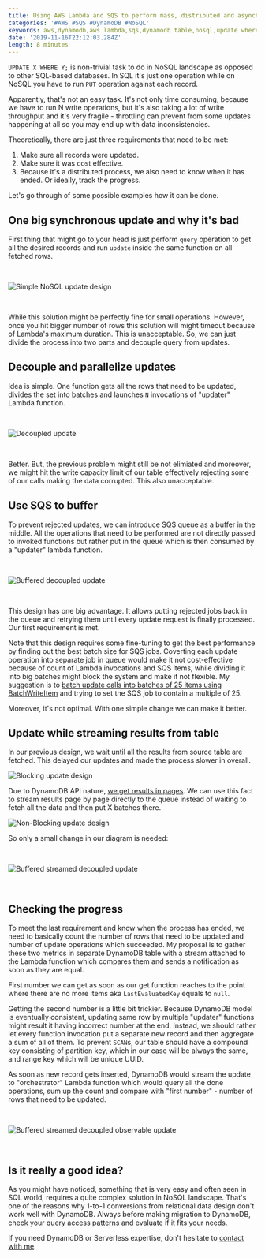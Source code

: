 ```yaml
---
title: Using AWS Lambda and SQS to perform mass, distributed and asynchronous updates on DynamoDB Tables
categories: '#AWS #SQS #DynamoDB #NoSQL'
keywords: aws,dynamodb,aws lambda,sqs,dynamodb table,nosql,update where nosql,update where dynamodb,mass update dynamodb,cloud
date: '2019-11-16T22:12:03.284Z'
length: 8 minutes
---
```


`UPDATE X WHERE Y;` is non-trivial task to do in NoSQL landscape as opposed to other SQL-based databases. In SQL it's just one operation while on NoSQL you have to run `PUT` operation against each record.

Apparently, that's not an easy task. It's not only time consuming, because we have to run N write operations, but it's also taking a lot of write throughput and it's very fragile - throttling can prevent from some updates happening at all so you may end up with data inconsistencies.

Theoretically, there are just three requirements that need to be met:

1. Make sure all records were updated.
2. Make sure it was cost effective.
3. Because it's a distributed process, we also need to know when it has ended. Or ideally, track the progress.

Let's go through of some possible examples how it can be done.

## One big synchronous update and why it's bad

First thing that might go to your head is just perform `query` operation to get all the desired records and run `update` inside the same function on all fetched rows.

<br />

![Simple NoSQL update design](./1.png 'Simple NoSQL update design')

<br />

While this solution might be perfectly fine for small operations. However, once you hit bigger number of rows this solution will might timeout because of Lambda's maximum duration. This is unacceptable. So, we can just divide the process into two parts and decouple query from updates.

## Decouple and parallelize updates

Idea is simple. One function gets all the rows that need to be updated, divides the set into batches and launches `N` invocations of "updater" Lambda function.

<br />

![Decoupled update](./2.png 'Decoupled update')

<br />

Better. But, the previous problem might still be not elimiated and moreover, we might hit the write capacity limit of our table effectively rejecting some of our calls making the data corrupted. This also unacceptable.

## Use SQS to buffer

To prevent rejected updates, we can introduce SQS queue as a buffer in the middle. All the operations that need to be performed are not directly passed to invoked functions but rather put in the queue which is then consumed by a "updater" lambda function.

<br />

![Buffered decoupled update](./3.png 'Buffered decoupled update')

<br />

This design has one big advantage. It allows putting rejected jobs back in the queue and retrying them until every update request is finally processed. Our first requirement is met.

Note that this design requires some fine-tuning to get the best performance by finding out the best batch size for SQS jobs. Coverting each update operation into separate job in queue would make it not cost-effective because of count of Lambda invocations and SQS items, while dividing it into big batches might block the system and make it not flexible. My suggestion is to [batch update calls into batches of 25 items using BatchWriteItem](https://docs.aws.amazon.com/amazondynamodb/latest/APIReference/API_BatchWriteItem.html) and trying to set the SQS job to contain a multiple of 25.

Moreover, it's not optimal. With one simple change we can make it better.

## Update while streaming results from table

In our previous design, we wait until all the results from source table are fetched. This delayed our updates and made the process slower in overall.

![Blocking update design](./timeline_1.png 'Blocking update design')

Due to DynamoDB API nature, [we get results in pages](https://docs.aws.amazon.com/amazondynamodb/latest/developerguide/Query.html#Query.Pagination). We can use this fact to stream results page by page directly to the queue instead of waiting to fetch all the data and then put X batches there.

![Non-Blocking update design](./timeline_2.png 'Non-Blocking update design')

So only a small change in our diagram is needed:

<br />

![Buffered streamed decoupled update](./4.png 'Buffered streamed decoupled update')

<br />

## Checking the progress

To meet the last requirement and know when the process has ended, we need to basically count the number of rows that need to be updated and number of update operations which succeeded. My proposal is to gather these two metrics in separate DynamoDB table with a stream attached to the Lambda function which compares them and sends a notification as soon as they are equal.

First number we can get as soon as our get function reaches to the point where there are no more items aka `LastEvaluatedKey` equals to `null`.

Getting the second number is a little bit trickier. Because DynamoDB model is eventually consistent, updating same row by multiple "updater" functions might result it having incorrect number at the end. Instead, we should rather let every function invocation put a separate new record and then aggregate a sum of all of them. To prevent `SCAN`s, our table should have a compound key consisting of partition key, which in our case will be always the same, and range key which will be unique UUID.

As soon as new record gets inserted, DynamoDB would stream the update to "orchestrator" Lambda function which would query all the done operations, sum up the count and compare with "first number" - number of rows that need to be updated.

<br />

![Buffered streamed decoupled observable update](./5.png 'Buffered streamed decoupled observable update')

<br />

## Is it really a good idea?

As you might have noticed, something that is very easy and often seen in SQL world, requires a quite complex solution in NoSQL landscape. That's one of the reasons why 1-to-1 conversions from relational data design don't work well with DynamoDB. Always before making migration to DynamoDB, check your [query access patterns](https://www.trek10.com/blog/dynamodb-single-table-relational-modeling/) and evaluate if it fits your needs.

If you need DynamoDB or Serverless expertise, don't hesitate to [contact with me](mailto:raf.wilinski@gmail.com).
